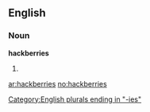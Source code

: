 ==English==

===Noun===
'''hackberries'''

# {{plural of|[[hackberry]]}}

[[Category:English plurals ending in "-ies"]]

[[ar:hackberries]]
[[no:hackberries]]